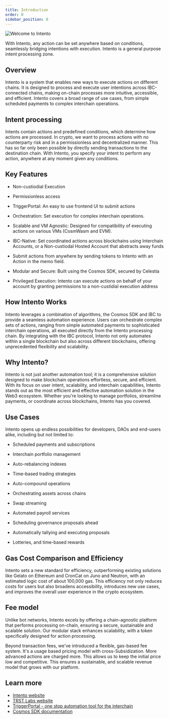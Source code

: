 ```yaml
---
title: Introduction
order: 0
sidebar_position: 0
---
```



<!--
:::tip
### **Work in progress**
Cosmos Hub will be upgraded to [v14.1](https://github.com/cosmos/gaia/releases/tag/v14.1.0) at block height: **[18,262,000](https://www.mintscan.io/cosmos/blocks/18262000)**

:::-->

![Welcome to Intento](/img/banner-alt.png)

With Intento, any action can be set anywhere based on conditions, seamlessly bridging intentions with execution. Intento is a general purpose intent processing zone.


## Overview

Intento is a system that enables new ways to execute actions on different chains. It is designed to process and execute user intentions across IBC-connected chains, making on-chain processes more intuitive, accessible, and efficient. Intento covers a broad range of use cases, from simple scheduled payments to complex interchain operations.

## Intent processing

Intents contain actions and predefined conditions, which determine how actions are processed. In crypto, we want to process actions with no counterparty risk and in a permissionless and decentralized manner. This has so far only been possible by directly sending transactions to the destination chain. With Intento, you specify your intent to perform any action, anywhere at any moment given any conditions.
<!--
## A modular approach
#### a RollApp using Dymension and Celestia

One of our goals with the integration of Dymension as a settlement layer is to leverage Dymension’s IBC connections and unique settlement capabilities to offer unparalleled scalability in processing actions. Through a Dymension integration we are also looking to leverage security benefits through Celestia’s Data Availability. 
For Intento, IBC connectivity and access to a wide variety of chains is vital. We aim to leverage Dymension’s IBC-connections bridging infrastructure connected chains to process actions for as many destination chains as possible. Dymension Hub is the IBC gateway for RollApps, and we expect that Dymension will be an important IBC routing hub in the future. 
-->

## Key Features

- Non-custiodial Execution
    
- Permissionless access
    
- TriggerPortal: An easy to use frontend UI to submit actions
    
- Orchestration: Set execution for complex interchain operations.
    
- Scalable and VM Agnostic: Designed for compatibility of executing actions on various VMs (CosmWasm and EVM).
    
- IBC-Native: Set coordinated actions across blockchains using Interchain Accounts, or a Non-custiodal Hosted Account that abstracts away funds

- Submit actions from anywhere by sending tokens to Intento with an Action in the memo field.
    
- Modular and Secure: Built using the Cosmos SDK, secured by Celestia
    
- Privileged Execution: Intento can execute actions on behalf of your account by granting permissions to a non-custidial execution address

## How Intento Works

Intento leverages a combination of algorithms, the Cosmos SDK and IBC to provide a seamless automation experience. Users can orchestrate complex sets of actions, ranging from simple automated payments to sophisticated interchain operations, all executed directly from the Intento processing chain. By integrating with the IBC protocol, Intento not only automates within a single blockchain but also across different blockchains, offering unprecedented flexibility and scalability.

## Why Intento?

Intento is not just another automation tool; it is a comprehensive solution designed to make blockchain operations effortless, secure, and efficient. With its focus on user intent, scalability, and interchain capabilities, Intento stands out as the most efficient and effective automation solution in the Web3 ecosystem. Whether you're looking to manage portfolios, streamline payments, or coordinate across blockchains, Intento has you covered.

## Use Cases

Intento opens up endless possibilities for developers, DAOs and end-users alike, including but not limited to:

- Scheduled payments and subscriptions
    
- Interchain portfolio management
    
- Auto-rebalancing indexes
    
- Time-based trading strategies
    
- Auto-compound operations
    
- Orchestrating assets across chains

- Swap streaming
    
- Automated payroll services
    
- Scheduling governance proposals ahead
    
- Automatically tallying and executing proposals
    
- Lotteries, and time-based rewards
    

  

## Gas Cost Comparison and Efficiency

Intento sets a new standard for efficiency, outperforming existing solutions like Gelato on Ethereum and CronCat on Juno and Neutron, with an estimated logic cost of about 100,000 gas. This efficiency not only reduces costs for users but also broadens accessibility, introduces new use cases, and improves the overall user experience in the crypto ecosystem.

## Fee model

Unlike bot networks, Intento excels by offering a chain-agnostic platform that performs processing on-chain, ensuring a secure, sustainable and scalable solution. Our modular stack enhances scalability, with a token specifically designed for action processing.

Beyond transaction fees, we've introduced a flexible, gas-based fee system. It's a usage based pricing model with cross-Subsidization. More advanced actions are charged more. This allows us to keep the initial price low and competitive. This ensures a sustainable, and scalable revenue model that grows with our platform.


## Learn more

* [Intento website](https://intento.zone/)
* [TRST Labs website](https://trstlabs.xyz/)
* [TriggerPortal - one stop automation tool for the interchain](https://triggerportal.zone/)
* [Cosmos SDK documentation](https://docs.cosmos.network)

